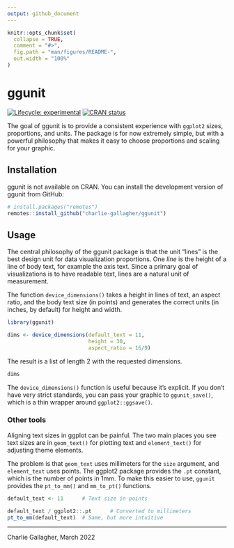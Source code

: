 ```yaml
---
output: github_document
---
```


<!-- README.md is generated from README.Rmd. Please edit that file -->

```r
knitr::opts_chunk$set(
  collapse = TRUE,
  comment = "#>",
  fig.path = "man/figures/README-",
  out.width = "100%"
)
```

# ggunit

<!-- badges: start -->
[![Lifecycle: experimental](https://img.shields.io/badge/lifecycle-experimental-orange.svg)](https://lifecycle.r-lib.org/articles/stages.html#experimental)
[![CRAN status](https://www.r-pkg.org/badges/version/ggunit)](https://CRAN.R-project.org/package=ggunit)
<!-- badges: end -->

The goal of ggunit is to provide a consistent experience with `ggplot2` sizes,
proportions, and units. The package is for now extremely simple, but with a 
powerful philosophy that makes it easy to choose proportions and scaling for 
your graphic. 

## Installation

ggunit is not available on CRAN. You can install the development version of ggunit from GitHub:

``` r
# install.packages("remotes")
remotes::install_github("charlie-gallagher/ggunit")
```

## Usage
The central philosophy of the ggunit package is that the unit "lines" is the
best design unit for data visualization proportions. One _line_ is the
height of a line of body text, for example the axis text. Since a primary goal
of visualizations is to have readable text, lines are a natural unit of
measurement. 

The function `device_dimensions()` takes a height in lines of text, an aspect
ratio, and the body text size (in points) and generates the correct units (in
inches, by default) for height and width. 

```r
library(ggunit)

dims <- device_dimensions(default_text = 11, 
                          height = 30, 
                          aspect_ratio = 16/9)
```

The result is a list of length 2 with the requested dimensions. 

```r
dims
```

The `device_dimensions()` function is useful because it's explicit. If you don't
have very strict standards, you can pass your graphic to `ggunit_save()`, which
is a thin wrapper around `ggplot2::ggsave()`. 

### Other tools
Aligning text sizes in ggplot can be painful. The two main places you see text
sizes are in `geom_text()` for plotting text and `element_text()` for adjusting
theme elements. 

The problem is that `geom_text` uses millimeters for the `size` argument, and 
`element_text` uses points. The ggplot2 package provides the `.pt` constant, 
which is the number of points in 1mm. To make this easier to use, `ggunit` 
provides the `pt_to_mm()` and `mm_to_pt()` functions. 

```r
default_text <- 11      # Text size in points

default_text / ggplot2::.pt      # Converted to millimeters
pt_to_mm(default_text)  # Same, but more intuitive
```



---

Charlie Gallagher, March 2022
